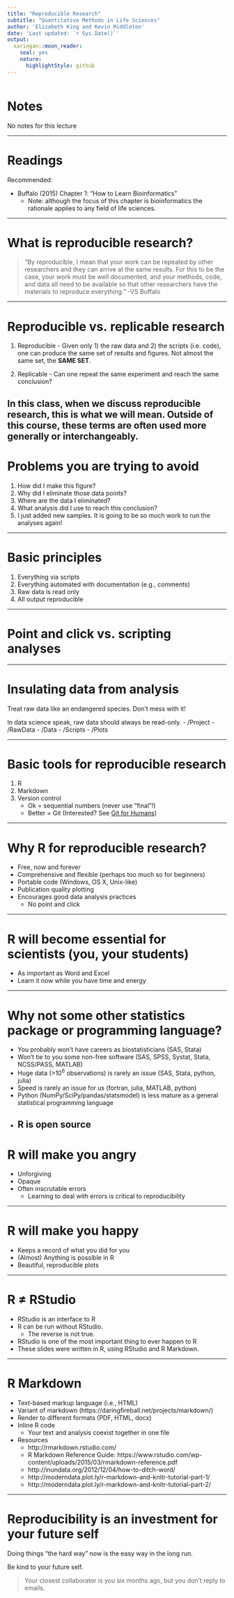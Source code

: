 ```yaml
---
title: "Reproducible Research"
subtitle: "Quantitative Methods in Life Sciences"
author: 'Elizabeth King and Kevin Middleton'
date: 'Last updated: `r Sys.Date()`'
output:
  xaringan::moon_reader:
    seal: yes
    nature:
      highlightStyle: github
---
```


```r
```

# Notes

No notes for this lecture

---

# Readings

Recommended:

- Buffalo (2015) Chapter 1: "How to Learn Bioinformatics"
    - Note: although the focus of this chapter is bioinformatics the rationale applies to any field of life sciences.

---

# What is reproducible research?

> "By reproducible, I mean that your work can be repeated by other researchers and they can arrive at the same results. For this to be the case, your work must be well documented, and your methods, code, and data all need to be available so that other researchers have the materials to reproduce everything." -VS Buffalo

---

# Reproducible vs. replicable research

1. Reproducible - Given only 1) the raw data and 2) the scripts (i.e. code), one can produce the same set of results and figures. Not almost the same set, the **SAME SET**.

1. Replicable - Can one repeat the same experiment and reach the same conclusion?


In this class, when we discuss reproducible research, this is what we will mean. Outside of this course, these terms are often used more generally or interchangeably. 
---

# Problems you are trying to avoid
1. How did I make this figure?
1. Why did I eliminate those data points?
1. Where are the data I eliminated?
1. What analysis did I use to reach this conclusion?
1. I just added new samples. It is going to be so much work to run the analyses again!


---

# Basic principles

1. Everything via scripts
1. Everything automated with documentation (e.g., comments)
1. Raw data is read only
1. All output reproducible

---

# Point and click vs. scripting analyses


---

# Insulating data from analysis

Treat raw data like an endangered species. Don't mess with it!

In data science speak, raw data should always be read-only.
    - /Project
        - /RawData
        - /Data
        - /Scripts
        - /Plots

---

# Basic tools for reproducible research

1. R
1. Markdown
1. Version control
    - Ok = sequential numbers (never use "final"!)
    - Better = Git (Interested? See [Git for Humans](https://speakerdeck.com/alicebartlett/git-for-humans))

---

# Why R for reproducible research?

- Free, now and forever
- Comprehensive and flexible (perhaps too much so for beginners)
- Portable code (Windows, OS X, Unix-like)
- Publication quality plotting
- Encourages good data analysis practices
    - No point and click

---

# R will become essential for scientists (you, your students)

- As important as Word and Excel
- Learn it now while you have time and energy

---

# Why not some other statistics package or programming language?

- You probably won't have careers as biostatisticians (SAS, Stata)
- Won't tie to you some non-free software (SAS, SPSS, Systat, Stata, NCSS/PASS, MATLAB)
- Huge data (>$10^6$ observations) is rarely an issue (SAS, Stata, python, julia)
- Speed is rarely an issue for us (fortran, julia, MATLAB, python)
- Python (NumPy/SciPy/pandas/statsmodel) is less mature as a general statistical programming language
- R is open source
---

# R will make you angry

- Unforgiving
- Opaque
- Often inscrutable errors
    - Learning to deal with errors is critical to reproducibility

---

# R will make you happy

- Keeps a record of what you did for you
- (Almost) Anything is possible in R
- Beautiful, reproducible plots


---

# R $\neq$ RStudio

- RStudio is an interface to R
- R can be run without RStudio.
    - The reverse is not true.
- RStudio is one of the most important thing to ever happen to R
- These slides were written in R, using RStudio and R Markdown.

---

# R Markdown

- Text-based markup language (i.e., HTML)
- Variant of markdown (https://daringfireball.net/projects/markdown/)
- Render to different formats (PDF, HTML, docx)
- Inline R code
    - Your text and analysis coexist together in one file
- Resources
    - http://rmarkdown.rstudio.com/
    - R Markdown Reference Guide: https://www.rstudio.com/wp-content/uploads/2015/03/rmarkdown-reference.pdf
    - http://inundata.org/2012/12/04/how-to-ditch-word/
    - http://moderndata.plot.ly/r-markdown-and-knitr-tutorial-part-1/
    - http://moderndata.plot.ly/r-markdown-and-knitr-tutorial-part-2/

---

# Reproducibility is an investment for your future self

Doing things “the hard way” now is the easy way in the long run.


Be kind to your future self.

> Your closest collaborator is you six months ago, but you don't reply to emails.

